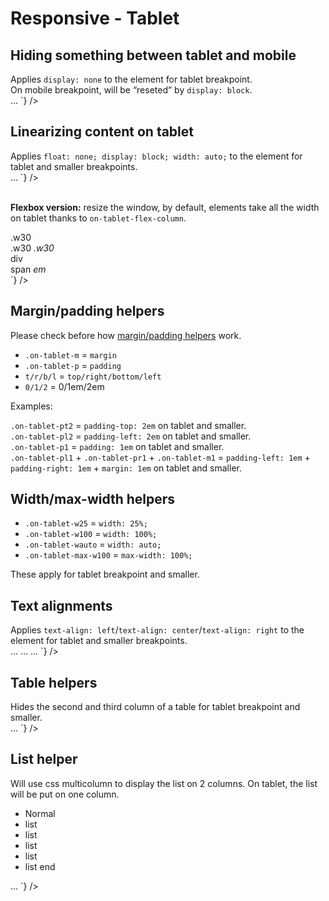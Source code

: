 
<Meta title={getTitle(__filename)} />

# Responsive - Tablet

## Hiding something between tablet and mobile

<div class="flex flex-justify-space-between mb2 on-mobile-flex-column">
  <div class="w49 flex-align-self-center">
	Applies <code>display: none</code> to the element for tablet breakpoint. <br />
	On mobile breakpoint, will be “reseted” by <code>display: block</code>.
  </div>
  <div class="w49">
<Source
  language='html'
  dark
  format
  code={`
<span className="no-tablet">…</span>
`}
/>

  </div>
</div>

## Linearizing content on tablet

<div class="flex flex-justify-space-between mb2 on-mobile-flex-column">
  <div class="w49 flex-align-self-center">
	Applies <code>float: none; display: block; width: auto;</code> to the element for tablet and smaller breakpoints.
  </div>
  <div class="w49">
<Source
  language='html'
  dark
  format
  code={`
<span className="auto-tablet">…</span>
`}
/>
  </div>
</div>

<br />

<strong>Flexbox version:</strong> resize the window, by default, elements take all the width on tablet thanks to <code>on-tablet-flex-column</code>.

<div class="flex flex-justify-space-between mb2 on-mobile-flex-column">
  <div class="w49 flex-align-self-center">
    <div class="flex flex-justify-space-between on-tablet-flex-column border color-global-light">
      <div class="bg-primary p1 w30">.w30</div>
      <span class="bg-primary p1 w30">.w30</span>
      <em class="bg-primary p1 w30">.w30</em>
    </div>
  </div>
  <div class="w49 flex-align-self-center">
<Source
  language='html'
  dark
  format
  code={`
<div className="flex flex-justify-space-between on-tablet-flex-column">
  <div className="w30">div</div>
  <span className="w30">span</span>
  <em className="w30">em</em>
</div>
`}
/>
  </div>
</div>

## Margin/padding helpers

Please check before how <a href="?path=/docs/front-end-helpers-margin-padding--page">margin/padding helpers</a> work.

- <code>.on-tablet-m</code> = <code>margin</code>
- <code>.on-tablet-p</code> = <code>padding</code>
- <code>t/r/b/l</code> = <code>top/right/bottom/left</code>
- <code>0/1/2</code> = 0/1em/2em

Examples:

<div class="flex flex-justify-space-between mb1 on-mobile-flex-column">
  <div class="w49 on-mobile-mb1 border">
    <div class="on-tablet-pt2 bg-primary ">
      <code>.on-tablet-pt2</code> = <code>padding-top: 2em</code> <span class="color-white">on tablet and smaller</span>.
    </div>
  </div>
  <div class="w49 on-mobile-mb1 border">
    <div class="on-tablet-pl2 bg-primary">
      <code>.on-tablet-pl2</code> = <code>padding-left: 2em</code> <span class="color-white">on tablet and smaller</span>.
    </div>
  </div>
</div>
<div class="flex flex-justify-space-between mb2 on-mobile-flex-column">
  <div class="w49 on-mobile-mb1 border">
    <div class="on-tablet-p1 bg-primary">
      <code>.on-tablet-p1</code> = <code>padding: 1em</code> <span class="color-white">on tablet and smaller</span>.
    </div>
  </div>
  <div class="w49 on-mobile-mb1 border">
    <div class="on-tablet-pl1 on-tablet-pr1 on-tablet-m1 bg-primary">
      <code>.on-tablet-pl1</code> + <code>.on-tablet-pr1</code> + <code>.on-tablet-m1</code>  = <code>padding-left: 1em</code> + <code>padding-right: 1em</code> + <code>margin: 1em</code> <span class="color-white">on tablet and smaller</span>.
    </div>
  </div>
</div>

## Width/max-width helpers

<div><ul class="list-2columns on-tablet-list-1column">
  <li><code>.on-tablet-w25</code> = <code>width: 25%;</code></li>
  <li><code>.on-tablet-w100</code> = <code>width: 100%;</code></li>
  <li><code>.on-tablet-wauto</code> = <code>width: auto;</code></li>
  <li><code>.on-tablet-max-w100</code> = <code>max-width: 100%;</code></li>
</ul></div>

These apply for tablet breakpoint and smaller.

## Text alignments

<div class="flex flex-justify-space-between mb2 on-mobile-flex-column">
  <div class="w49 flex-align-self-center">
	Applies <code>text-align: left</code>/<code>text-align: center</code>/<code>text-align: right</code> to the element for tablet and smaller breakpoints.
  </div>
  <div class="w49">
<Source
  language='html'
  dark
  format
  code={`
<span className="on-tablet-text-left">…</span>
<span className="on-tablet-text-center">…</span>
<span className="on-tablet-text-right">…</span>
`}
/>
  </div>
</div>


## Table helpers

<div class="flex flex-justify-space-between mb2 on-mobile-flex-column">
  <div class="w49 flex-align-self-center">
	Hides the second and third column of a table for tablet breakpoint and smaller.
  </div>
  <div class="w49">
<Source
  language='html'
  dark
  format
  code={`
<table className="on-tablet-hide-td2 on-tablet-hide-td3">…
`}
/>

  </div>
</div>

## List helper

<div class="flex flex-justify-space-between mb2 on-mobile-flex-column">
  <div class="w49 flex-align-self-center">
    Will use css multicolumn to display the list on 2 columns. On tablet, the list will be put on one column.
	<ul class="list-2columns on-tablet-list-1column">
		<li>Normal</li>
		<li>list</li>
		<li>list</li>
		<li>list</li>
		<li>list</li>
		<li>list end</li>
	</ul>
  </div>
  <div class="w49">
<Source
  language='html'
  dark
  format
  code={`
<ul className="list-2columns on-tablet-list-1column">
…
</ul>
`}
/>
  </div>
</div>
